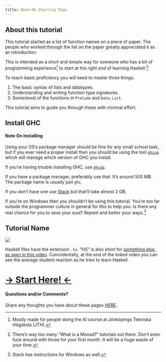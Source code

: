 ```yaml
---
title: Boom-HS Starting Page
---
```


## About this tutorial

This tutorial started as a list of function names on a piece of paper.
The people who worked through the list on the paper greatly appreciated it as an introduction.

This is intended as a short and simple way for someone who has a bit of programming experience^[Mostly made for people doing the AI course at Jönköpings Tekniska Högskola (JTH).] to start at the *right end* of learning Haskell.^[There's way too many "What is a Monad?" tutorials out there. Don't even fuck around with those for your first month. It will be a huge waste of your time.]

To reach basic proficiency you will need to master three things.

  1. The basic syntax of lists and datatypes.
  2. Understanding and writing function type signatures.
  3. Some/most of the functions in `Prelude` and `Data.List`.

This tutorial aims to guide you through these with minimal effort.











## Install GHC
:::{.column-margin}
#### Note On Installing

Using your OS's package manager should be fine for any small school task, but if you ever need a proper install then you should be using the tool [`ghcup`](https://www.haskell.org/ghcup/) which will manage which version of GHC you install.

If you're having trouble installing GHC, use [`ghcup`](https://www.haskell.org/ghcup/).
:::

If you have a package manager, preferably use that. It's around 500 MB. The package name is usually just `ghc`.

If you don't have one use [Stack](https://docs.haskellstack.org/en/stable/) but that'll take almost 2 GB.

If you're on Windows then you shouldn't be using this tutorial. You're too far outside the programmer culture in general for this to help you. Is there any real chance for you to save your soul? Repent and better your ways.^[Stack has instructions for Windows as well.]













## Tutorial Name

![](img/older-meme-but-checks-out.jpg)

Haskell files have the extension `.hs`.
"HS" is also short for [something else, as seen in this video](https://www.youtube.com/watch?v=olm7xC-gBMY).
Coincidentally, at the end of the linked video you can see the average student reaction as he tries to learn Haskell.













# [$\rightarrow$ Start Here! $\leftarrow$](01_elem.qmd)


:::{.column-margin}
#### Questions and/or Comments?

Share any thoughts you have about these pages [HERE](https://github.com/sasja-san/boom-hs/discussions).
:::
